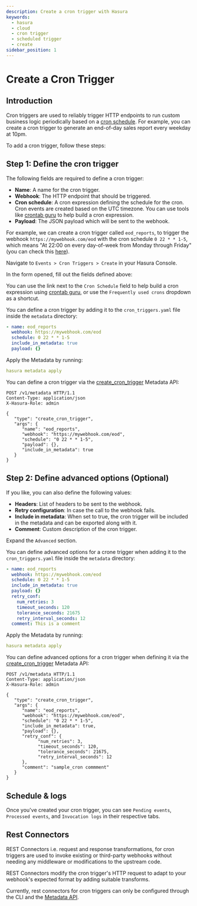 ```yaml
---
description: Create a cron trigger with Hasura
keywords:
  - hasura
  - cloud
  - cron trigger
  - scheduled trigger
  - create
sidebar_position: 1
---
```



# Create a Cron Trigger

## Introduction

Cron triggers are used to reliably trigger HTTP endpoints to run custom business logic periodically based on a
[cron schedule](https://en.wikipedia.org/wiki/Cron). For example, you can create a cron trigger to generate an
end-of-day sales report every weekday at 10pm.

To add a cron trigger, follow these steps:

## Step 1: Define the cron trigger

The following fields are required to define a cron trigger:

- **Name**: A name for the cron trigger.
- **Webhook**: The HTTP endpoint that should be triggered.
- **Cron schedule**: A cron expression defining the schedule for the cron. Cron events are created based on the UTC
  timezone. You can use tools like [crontab guru](https://crontab.guru/#*_*_*_*_*) to help build a cron expression.
- **Payload**: The JSON payload which will be sent to the webhook.

For example, we can create a cron trigger called `eod_reports`, to trigger the webhook `https://mywebhook.com/eod` with
the cron schedule `0 22 * * 1-5`, which means "At 22:00 on every day-of-week from Monday through Friday" (you can check
this [here](https://crontab.guru/#0_22_*_*_1-5)).

<Tabs groupId="user-preference" className="api-tabs">
<TabItem value="console" label="Console">

Navigate to `Events > Cron Triggers > Create` in your Hasura Console.

<Thumbnail src="/img/event-triggers/create-cron.png" alt="Adding a cron trigger" width="1000px" />

In the form opened, fill out the fields defined above:

You can use the link next to the `Cron Schedule` field to help build a cron expression using
[crontab guru](https://crontab.guru/#*_*_*_*_*), or use the `Frequently used crons` dropdown as a shortcut.

<Thumbnail src="/img/event-triggers/define-cron-trigger.png" alt="Defining a cron trigger" width="500px" />

</TabItem>
<TabItem value="cli" label="CLI">

You can define a cron trigger by adding it to the `cron_triggers.yaml` file inside the `metadata` directory:

```yaml
- name: eod_reports
  webhook: https://mywebhook.com/eod
  schedule: 0 22 * * 1-5
  include_in_metadata: true
  payload: {}
```

Apply the Metadata by running:

```yaml
hasura metadata apply
```

</TabItem>
<TabItem value="api" label="API">

You can define a cron trigger via the
[create_cron_trigger](/api-reference/metadata-api/scheduled-triggers.mdx#metadata-create-cron-trigger) Metadata API:

```http
POST /v1/metadata HTTP/1.1
Content-Type: application/json
X-Hasura-Role: admin

{
   "type": "create_cron_trigger",
   "args": {
      "name": "eod_reports",
      "webhook": "https://mywebhook.com/eod",
      "schedule": "0 22 * * 1-5",
      "payload": {},
      "include_in_metadata": true
   }
}
```

</TabItem>
</Tabs>

## Step 2: Define advanced options (Optional)

If you like, you can also define the following values:

- **Headers**: List of headers to be sent to the webhook.
- **Retry configuration**: In case the call to the webhook fails.
- **Include in metadata**: When set to true, the cron trigger will be included in the metadata and can be exported along
  with it.
- **Comment**: Custom description of the cron trigger.

<Tabs groupId="user-preference" className="api-tabs">
<TabItem value="console" label="Console">

Expand the `Advanced` section.

<Thumbnail
  src="/img/event-triggers/advanced-cron.png"
  alt="Defining advanced options for a cron trigger"
  width="700px"
/>

</TabItem>
<TabItem value="cli" label="CLI">

You can define advanced options for a crone trigger when adding it to the `cron_triggers.yaml` file inside the
`metadata` directory:

```yaml
- name: eod_reports
  webhook: https://mywebhook.com/eod
  schedule: 0 22 * * 1-5
  include_in_metadata: true
  payload: {}
  retry_conf:
    num_retries: 3
    timeout_seconds: 120
    tolerance_seconds: 21675
    retry_interval_seconds: 12
  comment: This is a comment
```

Apply the Metadata by running:

```yaml
hasura metadata apply
```

</TabItem>
<TabItem value="api" label="API">

You can define advanced options for a cron trigger when defining it via the
[create_cron_trigger](/api-reference/metadata-api/scheduled-triggers.mdx#metadata-create-cron-trigger) Metadata API:

```http
POST /v1/metadata HTTP/1.1
Content-Type: application/json
X-Hasura-Role: admin

{
   "type": "create_cron_trigger",
   "args": {
      "name": "eod_reports",
      "webhook": "https://mywebhook.com/eod",
      "schedule": "0 22 * * 1-5",
      "include_in_metadata": true,
      "payload": {},
      "retry_conf": {
            "num_retries": 3,
            "timeout_seconds": 120,
            "tolerance_seconds": 21675,
            "retry_interval_seconds": 12
      },
      "comment": "sample_cron commment"
   }
}
```

</TabItem>
</Tabs>

## Schedule & logs

Once you've created your cron trigger, you can see `Pending events`, `Processed events`, and `Invocation logs` in their
respective tabs.

<Thumbnail src="/img/event-triggers/pending-cron.png" alt="Schedule and logs for cron triggers" width="1200px" />

## Rest Connectors

REST Connectors i.e. request and response transformations, for cron triggers are used to invoke existing or third-party
webhooks without needing any middleware or modifications to the upstream code.

REST Connectors modify the cron trigger's HTTP request to adapt to your webhook's expected format by adding suitable
transforms.

Currently, rest connectors for cron triggers can only be configured through the CLI and the
[Metadata API](/api-reference/metadata-api/scheduled-triggers.mdx#metadata-create-cron-trigger).
